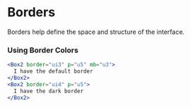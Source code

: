 
<Meta title="Foundations/Borders &amp; Dividers" />

# Borders

Borders help define the space and structure of the interface.

<BorderRender />

### Using Border Colors

```jsx
<Box2 border="ui3" p="u5" mb="u3">
  I have the default border
</Box2>
<Box2 border="ui4" p="u5">
  I have the dark border
</Box2>
```
